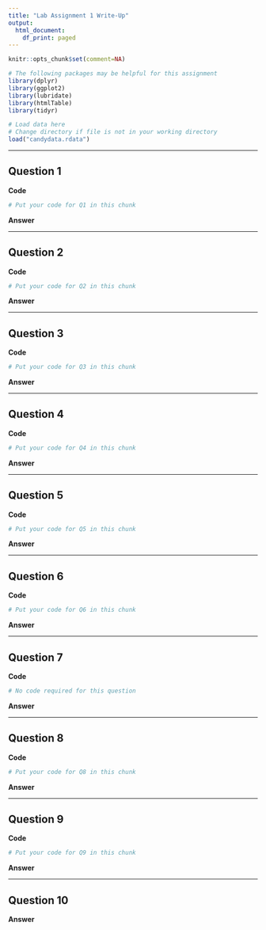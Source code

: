 ```yaml
---
title: "Lab Assignment 1 Write-Up"
output:
  html_document:
    df_print: paged
---
```

```r
knitr::opts_chunk$set(comment=NA)
```

```r
# The following packages may be helpful for this assignment
library(dplyr)
library(ggplot2)
library(lubridate)
library(htmlTable)
library(tidyr)
```

```r
# Load data here
# Change directory if file is not in your working directory
load("candydata.rdata")
```

---

## Question 1

**Code**
```r
# Put your code for Q1 in this chunk
```
**Answer**

---

## Question 2

**Code**
```r
# Put your code for Q2 in this chunk
```
**Answer**

---

## Question 3

**Code**
``` r
# Put your code for Q3 in this chunk
```
**Answer**

---

## Question 4

**Code**
```r
# Put your code for Q4 in this chunk
```
**Answer**

---

## Question 5

**Code**
```r
# Put your code for Q5 in this chunk
```
**Answer**

---

## Question 6

**Code**
```r
# Put your code for Q6 in this chunk
```
**Answer**

---

## Question 7

**Code**
```r
# No code required for this question
```
**Answer**

---

## Question 8

**Code**
```r
# Put your code for Q8 in this chunk
```
**Answer**

---

## Question 9

**Code**
```r
# Put your code for Q9 in this chunk
```
**Answer**

---

## Question 10

**Answer**

